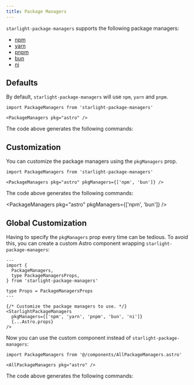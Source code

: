 ```yaml
---
title: Package Managers
---
```



`starlight-package-managers` supports the following package managers:

- [npm](https://www.npmjs.com)
- [yarn](https://yarnpkg.com)
- [pnpm](https://pnpm.io)
- [bun](https://bun.sh)
- [ni](https://github.com/antfu/ni)

## Defaults

By default, `starlight-package-managers` will use `npm`, `yarn` and `pnpm`.

```mdx
import PackageManagers from 'starlight-package-managers'

<PackageManagers pkg="astro" />
```

The code above generates the following commands:

<PackageManagers pkg="astro" />

## Customization

You can customize the package managers using the `pkgManagers` prop.

```mdx
import PackageManagers from 'starlight-package-managers'

<PackageManagers pkg="astro" pkgManagers={['npm', 'bun']} />
```

The code above generates the following commands:

<PackageManagers pkg="astro" pkgManagers={['npm', 'bun']} />

## Global Customization

Having to specify the `pkgManagers` prop every time can be tedious. To avoid this, you can create a custom Astro component wrapping `starlight-package-managers`:

```astro
---
import {
  PackageManagers,
  type PackageManagersProps,
} from 'starlight-package-managers'

type Props = PackageManagersProps
---

{/* Customize the package managers to use. */}
<StarlightPackageManagers
  pkgManagers={['npm', 'yarn', 'pnpm', 'bun', 'ni']}
  {...Astro.props}
/>
```

Now you can use the custom component instead of `starlight-package-managers`:

```mdx
import PackageManagers from '@/components/AllPackageManagers.astro'

<AllPackageManagers pkg="astro" />
```

The code above generates the following commands:

<AllPackageManagers pkg="astro" />
